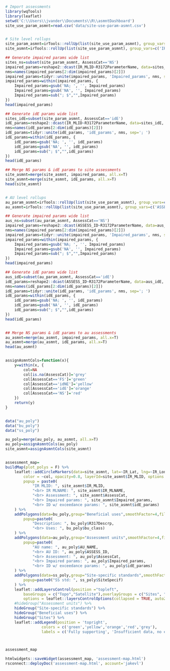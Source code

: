 
```r
# Import assessments
library(wqTools)
library(leaflet)
setwd('C:\\Users\\jvander\\Documents\\R\\asmntDashboard')
site_use_param_asmnt=read.csv('data/site-use-param-asmnt.csv')


# Site level rollups
site_param_asmnt=irTools::rollUp(list(site_use_param_asmnt), group_vars=c('IR_MLID','IR_MLNAME','IR_Lat','IR_Long','ASSESS_ID','AU_NAME','R3172ParameterName'), cat_var="AssessCat", print=F, expand_uses=F)
site_asmnt=irTools::rollUp(list(site_use_param_asmnt), group_vars=c('IR_MLID','IR_MLNAME','IR_Lat','IR_Long','ASSESS_ID','AU_NAME'), cat_var="AssessCat", print=F, expand_uses=F)

## Generate impaired params wide list
sites_ns=subset(site_param_asmnt, AssessCat=='NS')
impaired_params=reshape2::dcast(IR_MLID~R3172ParameterName, data=sites_ns, value.var='R3172ParameterName')
nms=names(impaired_params[2:dim(impaired_params)[2]])
impaired_params=tidyr::unite(impaired_params, 'Impaired_params', nms, sep='; ')
impaired_params=within(impaired_params, {
	Impaired_params=gsub('NA; ', '', Impaired_params)
	Impaired_params=gsub('NA', '', Impaired_params)
	Impaired_params=sub("; $","",Impaired_params)
})
head(impaired_params)

## Generate idE params wide list
sites_idE=subset(site_param_asmnt, AssessCat=='idE')
idE_params=reshape2::dcast(IR_MLID~R3172ParameterName, data=sites_idE, value.var='R3172ParameterName')
nms=names(idE_params[2:dim(idE_params)[2]])
idE_params=tidyr::unite(idE_params, 'idE_params', nms, sep='; ')
idE_params=within(idE_params, {
	idE_params=gsub('NA; ', '', idE_params)
	idE_params=gsub('NA', '', idE_params)
	idE_params=sub("; $","",idE_params)
})
head(idE_params)

## Merge NS params & idE params to site assessments
site_asmnt=merge(site_asmnt, impaired_params, all.x=T)
site_asmnt=merge(site_asmnt, idE_params, all.x=T)
head(site_asmnt)


# AU level rollups
au_param_asmnt=irTools::rollUp(list(site_use_param_asmnt), group_vars=c('ASSESS_ID','AU_NAME','R3172ParameterName'), cat_var="AssessCat", print=F, expand_uses=F)
au_asmnt=irTools::rollUp(list(site_use_param_asmnt), group_vars=c('ASSESS_ID','AU_NAME'), cat_var="AssessCat", print=F, expand_uses=F)

## Generate impaired params wide list
aus_ns=subset(au_param_asmnt, AssessCat=='NS')
impaired_params=reshape2::dcast(ASSESS_ID~R3172ParameterName, data=aus_ns, value.var='R3172ParameterName')
nms=names(impaired_params[2:dim(impaired_params)[2]])
impaired_params=tidyr::unite(impaired_params, 'Impaired_params', nms, sep='; ')
impaired_params=within(impaired_params, {
	Impaired_params=gsub('NA; ', '', Impaired_params)
	Impaired_params=gsub('NA', '', Impaired_params)
	Impaired_params=sub("; $","",Impaired_params)
})
head(impaired_params)

## Generate idE params wide list
aus_idE=subset(au_param_asmnt, AssessCat=='idE')
idE_params=reshape2::dcast(ASSESS_ID~R3172ParameterName, data=aus_idE, value.var='R3172ParameterName')
nms=names(idE_params[2:dim(idE_params)[2]])
idE_params=tidyr::unite(idE_params, 'idE_params', nms, sep='; ')
idE_params=within(idE_params, {
	idE_params=gsub('NA; ', '', idE_params)
	idE_params=gsub('NA', '', idE_params)
	idE_params=sub("; $","",idE_params)
})
head(idE_params)


## Merge NS params & idE params to au assessments
au_asmnt=merge(au_asmnt, impaired_params, all.x=T)
au_asmnt=merge(au_asmnt, idE_params, all.x=T)
head(au_asmnt)


assignAsmntCols=function(x){
	y=within(x, {
		col=NA
		col[is.na(AssessCat)]='grey'
		col[AssessCat=='FS']='green'
		col[AssessCat=='idNE']='yellow'
		col[AssessCat=='idE']='orange'
		col[AssessCat=='NS']='red'
	})
	return(y)
}


data("au_poly")
data("bu_poly")
data("ss_poly")

au_poly=merge(au_poly, au_asmnt, all.x=T)
au_poly=assignAsmntCols(au_poly)
site_asmnt=assignAsmntCols(site_asmnt)


assessment_map=
buildMap(plot_polys = F) %>%
	leaflet::addCircleMarkers(data=site_asmnt, lat=~IR_Lat, lng=~IR_Long, group="Sites", 
		color = ~col, opacity=0.8, layerId=site_asmnt$IR_MLID, options = pathOptions(pane = "markers"),
		popup = paste0(
			"IR MLID: ", site_asmnt$IR_MLID,
			"<br> IR MLNAME: ", site_asmnt$IR_MLNAME,
			"<br> Assessment: ", site_asmnt$AssessCat,
			"<br> Impaired params: ", site_asmnt$Impaired_params,
			"<br> ID w/ exceedance params: ", site_asmnt$idE_params)
	) %>%	
	addPolygons(data=bu_poly,group="Beneficial uses",smoothFactor=4,fillOpacity = 0.1,weight=3,color="green", options = pathOptions(pane = "underlay_polygons"),
		popup=paste0(
			"Description: ", bu_poly$R317Descrp,
			"<br> Uses: ", bu_poly$bu_class)
	) %>%
	addPolygons(data=au_poly,group="Assessment units",smoothFactor=4,fillOpacity = 0.1, layerId=au_poly$ASSESS_ID,weight=3,color=~col, options = pathOptions(pane = "au_poly"),
		popup=paste0(
			"AU name: ", au_poly$AU_NAME,
			"<br> AU ID: ", au_poly$ASSESS_ID,
			"<br> Assessment: ", au_poly$AssessCat,
			"<br> Impaired params: ", au_poly$Impaired_params,
			"<br> ID w/ exceedance params: ", au_poly$idE_params)
	) %>%
	addPolygons(data=ss_poly,group="Site-specific standards",smoothFactor=4,fillOpacity = 0.1,weight=3,color="blue", options = pathOptions(pane = "underlay_polygons"),
		popup=paste0("SS std: ", ss_poly$SiteSpecif)
	) %>%
	leaflet::addLayersControl(position ="topleft",
		baseGroups = c("Topo","Satellite"),overlayGroups = c("Sites", "Assessment units","Beneficial uses", "Site-specific standards"),
		options = leaflet::layersControlOptions(collapsed = TRUE, autoZIndex=FALSE)) %>%
	#hideGroup("Assessment units") %>%
	hideGroup("Site-specific standards") %>%
	hideGroup("Beneficial uses") %>%
	hideGroup("Sites") %>%
	leaflet::addLegend(position = 'topright',
				colors = c('green','yellow','orange','red','grey'), 
				labels = c('Fully supporting', 'Insufficient data, no exceedances', 'Insufficient data, exceedances', 'Not supporting', 'Not assessed'))



assessment_map

htmlwidgets::saveWidget(assessment_map, 'assessment-map.html')
rsconnect::deployDoc('assessment-map.html', account='jakevl')

```




